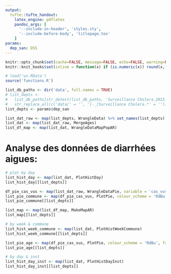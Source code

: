 ```yaml
---
output:
  tufte::tufte_handout:
    latex_engine: pdflatex
    pandoc_args: [
      '--include-in-header', 'styles.sty', 
      '--include-before-body', 'titlepage.tex'
    ]
params:
  dep_san: DSS
---
```


```r
knitr::opts_chunk$set(cache=FALSE, message=FALSE, echo=FALSE, warning=FALSE, results='asis')
knitr::knit_hooks$set(inline = function(x) if (is.numeric(x)) round(x, 1) )

# load('ws.RData')
source('functions.R')

list_db_paths <- dir('data', full.names = TRUE)
# list_depts <-
#   list_db_paths[str_detect(list_db_paths, 'Surveillance Cholera_2015_2016')] %>%
#   str_replace_all(c('data/' = '', '[-_]Surveillance Cholera.*' = ''))
list_depts <- params$dep_san

list_dat_raw <- map(list_depts, WrangleData) %>% set_names(list_depts)
list_dat <- map(list_dat_raw, MergeAges)
list_df_map <- map(list_dat, WrangleDataMapPopAR)
```

<!-- -	Analyse base de données de diarrhées aigues sévères de la Grand’Anse -->
<!-- -	Investigation de décès institutionnels a Dame Marie, Recherche active communautaire et reponse -->
<!-- -	Evaluation de la qualité des données cholera a Dame Marie, Chambellan et Moron -->

# Analyse des données de diarrhées aigues:

```r
# plot by day
list_hist_day <- map(list_dat, PlotHistDay)
list_hist_day[[list_depts]]
```

```r
df_pie_cas_vus <- map(list_dat_raw, WrangleDataPie, variable = 'cas_vus')
list_pie_commune <- map(df_pie_cas_vus, PlotPie, colour_scheme = 'RdBu', key = 'commune')
list_pie_commune[[list_depts]]
```

\clearpage

\begin{fullwidth}
\makeatletter\setlength\hsize{\@tufte@fullwidth}\setlength\linewidth{\@tufte@fullwidth}\let\caption\@tufte@orig@caption\makeatother
\footnotesize
```r
list_table <- map(list_dat, MakeTable)

if(nrow(list_table[[list_depts]])>1) {rws <- seq(1, nrow(list_table[[list_depts]]) - 1, by = 2)}

list_table[[list_depts]] %>% 
  xtable::xtable(
    caption = paste0("Répartition des cas de diarrhées aigues par CTC/UTC, ", list_dat[[list_depts]]$date %>% min %>% format('%d %b %Y'), " - ", list_dat[[list_depts]]$date %>% max %>% format('%d %b %Y'), " Grand’Anse (données partielles)."), 
    digits = 0, label = "tab_overview", align = 'lllrrrr'
  ) %>% 
  print(booktabs = TRUE, caption.placement = "top", add.to.row = list(pos = as.list(rws), command = rep("\\rowcolor{whoblue!15}", length(rws))), include.rownames = FALSE, comment = FALSE, tabular.environment = 'longtable', floating = FALSE)
```
\end{fullwidth}

\newpage

```r
list_map <- map(list_df_map, MakeMapAR)
list_map[[list_depts]]
```

\newpage

```r
# by week & commune
list_hist_week_commune <- map(list_dat, PlotHistWeekCommune)
list_hist_week_commune[[list_depts]]
```

\newpage

```r
list_pie_age <- map(df_pie_cas_vus, PlotPie, colour_scheme = 'RdBu', facet_var = 'commune')
list_pie_age[[list_depts]]
```

\newpage

```r
# by day & inst
list_hist_day_inst <- map(list_dat, PlotHistDayInst)
list_hist_day_inst[[list_depts]]
```

